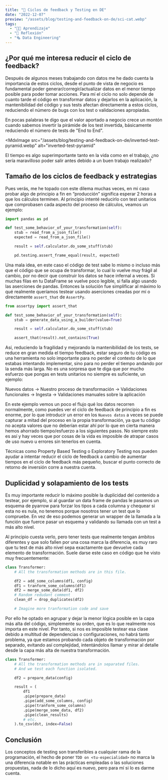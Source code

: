 ```yaml
---
title: "🧪 Ciclos de feedback y Testing en DE"
date: "2022-12-07"
preview: "/assets/blog/testing-and-feedback-on-de/sci-cat.webp"
tags:
  - "👨‍💻 Aprendizaje"
  - "🧠 Reflexión"
  - "🗞 Data Engineering"
---
```


## ¿Por qué me interesa reducir el ciclo de feedback?

Después de algunos meses trabajando con datos me he dado cuenta la importancia
de estos ciclos, desde el punto de vista de negocio es fundamental poder
generar/corregir/actualizar datos en el menor tiempo posible para poder tomar
acciones. Para mí el ciclo no solo depende de cuanto tarde el código en
transformar datos y dejarlos en la aplicación, la mantenibilidad del código y
sus tests afectan directamente a estos ciclos, reduciendo el número de bugs con
los test o validaciones apropiadas.

En pocas palabras te digo que el valor aportado a negocio crece un montón cuando
sabemos invertir la pirámide de los test invertida, básicamente reduciendo el
número de tests de "End to End".

<MdxImage
  src="/assets/blog/testing-and-feedback-on-de/inverted-test-pyramid.webp"
  alt="inverted-test-pyramid"
></MdxImage>

El tiempo es algo superimportante tanto en la vida como en el trabajo, ¿no sería
maravilloso poder salir antes debido a un buen trabajo realizado?

## Tamaño de los ciclos de feedback y estrategias

Pues verás, me he topado con este dilema muchas veces, en mi caso probar algo de
principio a fin en “producción” significa esperar 2 horas a que los cálculos
terminen. Al principio intenté reducirlo con test unitarios que comprobasen cada
aspecto del proceso de cálculos, veamos un ejemplo:

```python
import pandas as pd

def test_some_behavior_of_your_transformation(self):
    stub = read_from_a_json_file()
    expected = read_from_a_json_file()

    result = self.calculator.do_some_stuff(stub)

    pd.testing.assert_frame_equal(result, expected)
```

Una mala idea, en este caso el código de test sabe lo mismo o incluso más que el
código que se ocupa de transformar, lo cual lo vuelve muy frágil al cambio, por
no decir que construir los datos se hace infernal a veces. Si muchas filas en tu
DataFrame se vuelve poco legible, si falla algo usando las aserciones de pandas.
Entonces la solución fue simplificar al máximo lo qué realmente queríamos
testear usando aserciones creadas por mí o directamente `assert_that` de
`AssertPy`.

```python
from assertpy import assert_that

def test_some_behavior_of_your_transformation(self):
    stub = generate_data_using_a_builder(value=True)

    result = self.calculator.do_some_stuff(stub)

    assert_that(result).not_contains(True)
```

Así, reduciendo la fragilidad y mejorando la mantenibilidad de los tests, se
reduce en gran medida el tiempo feedback, estar seguro de tu código es una
herramienta no solo importante para no perder el contexto de lo que estabas
intentando implementar, sino para no perder el tiempo andando por la senda más
larga. No es una sorpresa que te diga que por mucho esfuerzo que pongas en tests
unitarios no siempre es suficiente, un ejemplo:

Nuevos datos → Nuestro proceso de transformación → Validaciones funcionales →
Ingesta → Validaciones manuales sobre la aplicación

En este ejemplo vemos un poco el flujo qué los datos recorren normalmente, como
puedes ver el ciclo de feedback de principio a fin es enorme, por lo que
introducir un error en los `Nuevos datos` a veces se puede capturar a mitad del
proceso en la propia transformación, ya que tu código no acepta valores que no
deberían estar ahí por lo que en cierta manera hemos ahorrado tiempo/esfuerzo a
los siguientes pasos. No siempre esto es así y hay veces que por cosas de la
vida es imposible de atrapar casos de uso nuevo u errores sin tenerlos en
cuenta.

Técnicas como Property Based Testing o Exploratory Testing nos pueden ayudar a
intentar reducir el ciclo de feedback a cambio de aumentar tiempos en el ciclo
de feedback más pequeño, buscar el punto correcto de retorno de inversión corre
a nuestra cuenta.

## Duplicidad y solapamiento de los tests

Es muy importante reducir lo máximo posible la duplicidad del contenido a
testear, por ejemplo, si al guardar un data frame de pandas le pasamos un
esquema de pyarrow para forzar los tipos a cada columna y chequear si esta no es
nula, no tenemos porque nosotros tener un test que lo compruebe. En vez de eso
podemos generar un wrapper de la llamada a la función que fuerce pasar un
esquema y validando su llamada con un test a más alto nivel.

Al principio cuesta verlo, pero tener tests que realmente tengan ámbitos
diferentes y que solo fallen por una cosa marca la diferencia, es muy raro que
tu test de más alto nivel sepa exactamente que devuelve cada elemento de
transformación. Suele darse este caso en código que he visto muy frecuentemente:

```python
class Transformer:
    # All the transformation methods are in this file.

    df2 = add_some_columns(df1, config)
    df1 = tranform_some_columns(df1)
    df2 = merge_some_data(df1, df2)
    # Random redudant comment
    clean_df = drop_duplicates(df2)

    # Imagine more tranformation code and save
```

Por ello he optado en agrupar y dejar la menor lógica posible en la capa más
alta del código, simplemente su orden, que es lo que realmente nos importa en
este nivel. Por tanto, si nos es imposible testear esa clase debido a multitud
de dependencias o configuraciones, no habrá tanto problema, ya que estamos
probando cada objeto de transformación por separado, evitando así complejidad,
intentándolos llamar y mirar al detalle desde la capa más alta de nuestra
transformación.

```python
class Transformer:
    # All the transformation methods are in separated files.
    # And we test each function isolated.

    df2 = prepare_data(config)

    result = (
        df1
        .pipe(prepare_data)
        .pipe(add_some_columns, config)
        .pipe(tranform_some_columns)
        .pipe(merge_some_data, df2)
        .pipe(clean_results)
        # etc.
    ).to_csv(dst, index=False)
```

## Conclusión

Los conceptos de testing son transferibles a cualquier rama de la programación,
el hecho de poner `TDD on <tu-especialidad>` no marca la una diferencia notable
en las prácticas empleadas o las soluciones propuestas, nada de lo dicho aquí es
nuevo, pero para mí si lo es darme cuenta.
